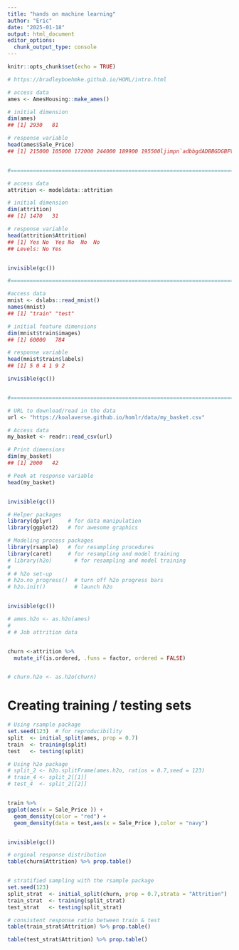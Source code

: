 ```yaml
---
title: "hands on machine learning"
author: "Eric"
date: "2025-01-18"
output: html_document
editor_options: 
  chunk_output_type: console
---
```


```r
knitr::opts_chunk$set(echo = TRUE)
```

```r

# https://bradleyboehmke.github.io/HOML/intro.html

# access data
ames <- AmesHousing::make_ames()

# initial dimension
dim(ames)
## [1] 2930   81

# response variable
head(ames$Sale_Price)
## [1] 215000 105000 172000 244000 189900 195500ljimpn`adbbgdADBBGDGBFVADCRA  q2dtnhyudA1DGBVIKBGFVAZDGFFVTAEDCRADCTFVRFR5DAQ2B B*]/54  


#===============================================================================

# access data
attrition <- modeldata::attrition

# initial dimension
dim(attrition)
## [1] 1470   31

# response variable
head(attrition$Attrition)
## [1] Yes No  Yes No  No  No 
## Levels: No Yes


invisible(gc())

#===============================================================================

#access data
mnist <- dslabs::read_mnist()
names(mnist)
## [1] "train" "test"

# initial feature dimensions
dim(mnist$train$images)
## [1] 60000   784

# response variable
head(mnist$train$labels)
## [1] 5 0 4 1 9 2

invisible(gc())


#===============================================================================

# URL to download/read in the data
url <- "https://koalaverse.github.io/homlr/data/my_basket.csv"

# Access data
my_basket <- readr::read_csv(url)

# Print dimensions
dim(my_basket)
## [1] 2000   42

# Peek at response variable
head(my_basket)


invisible(gc())
```

```r

# Helper packages
library(dplyr)     # for data manipulation
library(ggplot2)   # for awesome graphics

# Modeling process packages
library(rsample)   # for resampling procedures
library(caret)     # for resampling and model training
# library(h2o)       # for resampling and model training
# 
# # h2o set-up 
# h2o.no_progress()  # turn off h2o progress bars
# h2o.init()         # launch h2o


invisible(gc())

```


<!-- # Coverting to an H2o object -->
```r

# ames.h2o <- as.h2o(ames)
# 
# # Job attrition data


churn <-attrition %>%
  mutate_if(is.ordered, .funs = factor, ordered = FALSE)


# churn.h2o <- as.h2o(churn)

```


# Creating training / testing sets

```r

# Using rsample package
set.seed(123)  # for reproducibility
split  <- initial_split(ames, prop = 0.7)
train  <- training(split)
test   <- testing(split)

# Using h2o package
# split_2 <- h2o.splitFrame(ames.h2o, ratios = 0.7,seed = 123)
# train_4 <- split_2[[1]]
# test_4  <- split_2[[2]]


train %>% 
ggplot(aes(x = Sale_Price )) +
  geom_density(color = "red") +
  geom_density(data = test,aes(x = Sale_Price ),color = "navy") 


invisible(gc())

```


```r

# orginal response distribution
table(churn$Attrition) %>% prop.table()


# stratified sampling with the rsample package
set.seed(123)
split_strat  <- initial_split(churn, prop = 0.7,strata = "Attrition")
train_strat  <- training(split_strat)
test_strat   <- testing(split_strat)

# consistent response ratio between train & test
table(train_strat$Attrition) %>% prop.table()

table(test_strat$Attrition) %>% prop.table()


```




